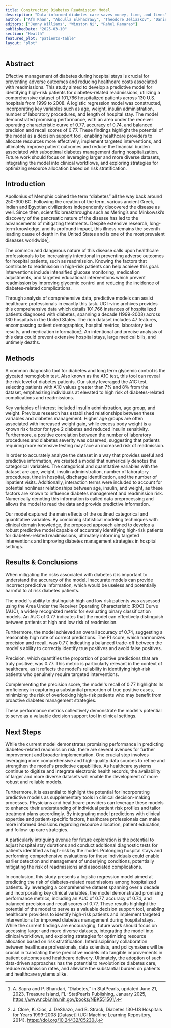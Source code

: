 ```yaml
---
title: Constructing Diabetes Readmission Model
description: "Data-informed diabetes care saves money, time, and lives"
author: ["Afm Khan", "Abdulla Elkhadrawy", "Theodore Jeliazkov", "Daniel Lines", "Andrew Qian", "Rahul Ramarao"]
editors: ["Jenny Williams", "Winston Ni", "Rahul Ramarao"]
publishedDate: "2025-03-10"
section: "Health"
featured_plot: "patients-table"
layout: "plot"
---
```


## Abstract

Effective management of diabetes during hospital stays is crucial for preventing adverse outcomes and reducing healthcare costs associated with readmissions. This study aimed to develop a predictive model for identifying high-risk patients for diabetes-related readmissions, utilizing a comprehensive dataset of 101,766 hospitalized patients across 130 U.S. hospitals from 1999 to 2008. A logistic regression model was constructed, incorporating key variables such as age, weight, insulin administration, number of laboratory procedures, and length of hospital stay. The model demonstrated promising performance, with an area under the receiver operating characteristic curve of 0.77, accuracy of 0.74, and balanced precision and recall scores of 0.77. These findings highlight the potential of the model as a decision support tool, enabling healthcare providers to allocate resources more effectively, implement targeted interventions, and ultimately improve patient outcomes and reduce the financial burden associated with suboptimal diabetes management during hospitalization. Future work should focus on leveraging larger and more diverse datasets, integrating the model into clinical workflows, and exploring strategies for optimizing resource allocation based on risk stratification.

## Introduction

<PlotLoader plotId="patients-table"/>

Apollonius of Memphis coined the term “diabetes” all the way back around 250-300 BC. Following the creation of the term, various ancient Greek, Indian and Egyptian civilizations independently discovered the disease as well. Since then, scientific breakthroughs such as Mering’s and Minkowski’s discovery of the pancreatic nature of the disease has led to the advancements of mitigating treatments. Despite extensive research, long-term knowledge, and its profound impact, this illness remains the seventh leading cause of death in the United States and is one of the most prevalent diseases worldwide[^1].

The common and dangerous nature of this disease calls upon healthcare professionals to be increasingly intentional in preventing adverse outcomes for hospital patients, such as readmission. Knowing the factors that contribute to readmission in high-risk patients can help achieve this goal. Interventions include intensified glucose monitoring, medication adjustments, and targeted educational interventions which prevent readmission by improving glycemic control and reducing the incidence of diabetes-related complications.

Through analysis of comprehensive data, predictive models can assist healthcare professionals in exactly this task. UC Irvine archives provides this comprehensive data which details 101,766 instances of hospitalized patients diagnosed with diabetes, spanning a decade (1999-2008) across 130 hospitals in the United States. The rich dataset includes 47 features, encompassing patient demographics, hospital metrics, laboratory test results, and medication information[^2]. An intentional and precise analysis of this data could prevent extensive hospital stays, large medical bills, and untimely deaths.

<PlotLoader plotId="patients-bar-1"/>

<PlotLoader plotId="patients-bar-2"/>

## Methods

A common diagnostic tool for diabetes and long term glycemic control is the glycated hemoglobin test. Also known as the A1C test, this tool can reveal the risk level of diabetes patients. Our study leveraged the A1C test, selecting patients with A1C values greater than 7% and 8% from the dataset, emphasizing individuals at elevated to high risk of diabetes-related complications and readmissions.

Key variables of interest included insulin administration, age group, and weight. Previous research has established relationships between these variables and diabetes management. Higher age groups are often associated with increased weight gain, while excess body weight is a known risk factor for type 2 diabetes and reduced insulin sensitivity. Furthermore, a positive correlation between the number of laboratory procedures and diabetes severity was observed, suggesting that patients requiring more extensive testing may face an increased risk of readmission.

In order to accurately analyze the dataset in a way that provides useful and predictive information, we created a model that numerically denotes the categorical variables. The categorical and quantitative variables with the dataset are age, weight, insulin administration, number of laboratory procedures, time in hospital, discharge identification, and the number of inpatient visits. Additionally, interaction terms were included to account for potential nonlinear relationships between age, insulin, and weight, as these factors are known to influence diabetes management and readmission risk. Numerically denoting this information is called data preprocessing and  allows the model to read the data and provide predictive information.

Our model captured the main effects of the outlined categorical and quantitative variables. By combining statistical modeling techniques with clinical domain knowledge, the proposed approach aimed to develop a robust predictive model capable of accurately identifying high-risk patients for diabetes-related readmissions, ultimately informing targeted interventions and improving diabetes management strategies in hospital settings. 

## Results & Conclusions

When mitigating the risks associated with diabetes it is important to understand the accuracy of the model. Inaccurate models can provide incorrect predictive information, which would be useless and potentially harmful to at risk diabetes patients. 

The model's ability to distinguish high and low risk patients was assessed using the Area Under the Receiver Operating Characteristic (ROC) Curve (AUC), a widely recognized metric for evaluating binary classification models. An AUC of 0.77 indicates that the model can effectively distinguish between patients at high and low risk of readmission. 

<PlotLoader plotId="roc-curve"/>

Furthermore, the model achieved an overall accuracy of 0.74, suggesting a reasonably high rate of correct predictions. The F1 score, which harmonizes precision and recall, was 0.77, indicating a balanced trade-off between the model's ability to correctly identify true positives and avoid false positives. 

Precision, which quantifies the proportion of positive predictions that are truly positive, was 0.77. This metric is particularly relevant in the context of healthcare, as it reflects the model's reliability in identifying high-risk patients who genuinely require targeted interventions. 

Complementing the precision score, the model's recall of 0.77 highlights its proficiency in capturing a substantial proportion of true positive cases, minimizing the risk of overlooking high-risk patients who may benefit from proactive diabetes management strategies. 

These performance metrics collectively demonstrate the model's potential to serve as a valuable decision support tool in clinical settings. 

## Next Steps

While the current model demonstrates promising performance in predicting diabetes-related readmission risk, there are several avenues for further improvement and broader implementation. One crucial step involves leveraging more comprehensive and high-quality data sources to refine and strengthen the model's predictive capabilities. As healthcare systems continue to digitize and integrate electronic health records, the availability of larger and more diverse datasets will enable the development of more robust and reliable models. 

Furthermore, it is essential to highlight the potential for incorporating predictive models as supplementary tools in clinical decision-making processes. Physicians and healthcare providers can leverage these models to enhance their understanding of individual patient risk profiles and tailor treatment plans accordingly. By integrating model predictions with clinical expertise and patient-specific factors, healthcare professionals can make more informed decisions regarding resource allocation, patient education, and follow-up care strategies. 

A particularly intriguing avenue for future exploration is the potential to adjust hospital stay durations and conduct additional diagnostic tests for patients identified as high-risk by the model. Prolonging hospital stays and performing comprehensive evaluations for these individuals could enable earlier detection and management of underlying conditions, potentially mitigating the risk of readmissions and associated complications. 

In conclusion, this study presents a logistic regression model aimed at predicting the risk of diabetes-related readmissions among hospitalized patients. By leveraging a comprehensive dataset spanning over a decade and incorporating key clinical variables, the model demonstrated promising performance metrics, including an AUC of 0.77, accuracy of 0.74, and balanced precision and recall scores of 0.77. These results highlight the potential of the model to serve as a valuable decision support tool, enabling healthcare providers to identify high-risk patients and implement targeted interventions for improved diabetes management during hospital stays. While the current findings are encouraging, future work should focus on accessing larger and more diverse datasets, integrating the model into clinical workflows, and exploring strategies for optimizing resource allocation based on risk stratification. Interdisciplinary collaboration between healthcare professionals, data scientists, and policymakers will be crucial in translating these predictive models into tangible improvements in patient outcomes and healthcare delivery. Ultimately, the adoption of such data-driven approaches has the potential to revolutionize diabetes care, reduce readmission rates, and alleviate the substantial burden on patients and healthcare systems alike.

[^1]: A. Sapra and P. Bhandari, “Diabetes,” in StatPearls, updated June 21, 2023, Treasure Island, FL: StatPearls Publishing, January 2025, https://www.ncbi.nlm.nih.gov/books/NBK551501/.
[^2]: J. Clore, K. Cios, J. DeShazo, and B. Strack, Diabetes 130-US Hospitals for Years 1999-2008 [Dataset] (UCI Machine Learning Repository, 2014), https://doi.org/10.24432/C5230J.